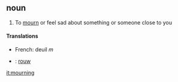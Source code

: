 ==noun==

#To [[mourn]] or feel sad about something or someone close to you

====Translations====
*French: deuil ''m''
*{{nl}}: [[rouw]] 
[[it:mourning]]